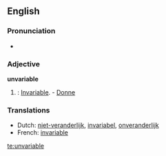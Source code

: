 ==English==

===Pronunciation===
*{{audio|en-us-unvariable.ogg|Audio (US)}}


===Adjective===
'''unvariable'''

# {{obsolete}}: [[Invariable]]. - [[Donne]]

===Translations===
*Dutch: [[niet-veranderlijk]], [[invariabel]], [[onveranderlijk]]
*French: [[invariable]]

[[te:unvariable]]